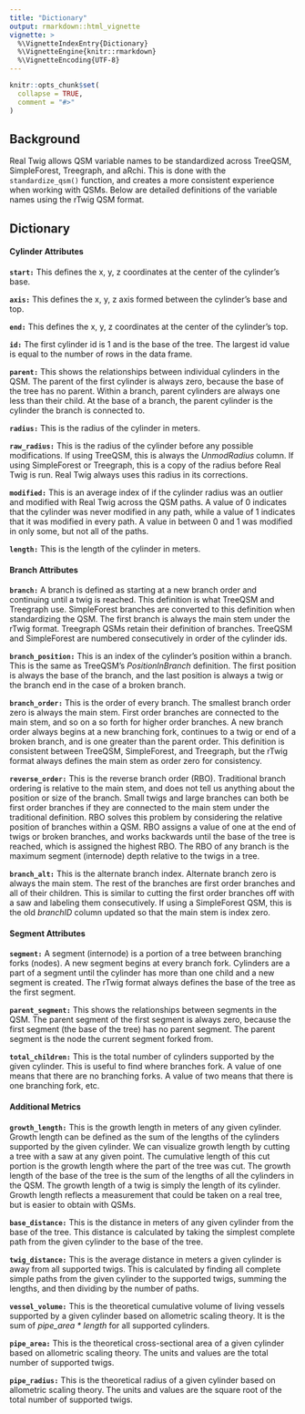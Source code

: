 ```yaml
---
title: "Dictionary"
output: rmarkdown::html_vignette
vignette: >
  %\VignetteIndexEntry{Dictionary}
  %\VignetteEngine{knitr::rmarkdown}
  %\VignetteEncoding{UTF-8}
---
```


```r
knitr::opts_chunk$set(
  collapse = TRUE,
  comment = "#>"
)
```

## Background

Real Twig allows QSM variable names to be standardized across TreeQSM, SimpleForest, Treegraph, and aRchi. This is done with the `standardize_qsm()` function, and creates a more consistent experience when working with QSMs. Below are detailed definitions of the variable names using the rTwig QSM format.

## Dictionary

#### Cylinder Attributes

**`start:`** This defines the x, y, z coordinates at the center of the cylinder's base.

**`axis:`** This defines the x, y, z axis formed between the cylinder's base and top.

**`end:`** This defines the x, y, z coordinates at the center of the cylinder's top.

**`id:`** The first cylinder id is 1 and is the base of the tree. The largest id value is equal to the number of rows in the data frame.

**`parent:`** This shows the relationships between individual cylinders in the QSM. The parent of the first cylinder is always zero, because the base of the tree has no parent. Within a branch, parent cylinders are always one less than their child. At the base of a branch, the parent cylinder is the cylinder the branch is connected to.

**`radius:`** This is the radius of the cylinder in meters.

**`raw_radius:`** This is the radius of the cylinder before any possible modifications. If using TreeQSM, this is always the *UnmodRadius* column. If using SimpleForest or Treegraph, this is a copy of the radius before Real Twig is run. Real Twig always uses this radius in its corrections.

**`modified:`** This is an average index of if the cylinder radius was an outlier and modified with Real Twig across the QSM paths. A value of 0 indicates that the cylinder was never modified in any path, while a value of 1 indicates that it was modified in every path. A value in between 0 and 1 was modified in only some, but not all of the paths.

**`length:`** This is the length of the cylinder in meters.

#### Branch Attributes

**`branch:`** A branch is defined as starting at a new branch order and continuing until a twig is reached. This definition is what TreeQSM and Treegraph use. SimpleForest branches are converted to this definition when standardizing the QSM. The first branch is always the main stem under the rTwig format. Treegraph QSMs retain their definition of branches. TreeQSM and SimpleForest are numbered consecutively in order of the cylinder ids.

**`branch_position:`** This is an index of the cylinder's position within a branch. This is the same as TreeQSM's *PositionInBranch* definition. The first position is always the base of the branch, and the last position is always a twig or the branch end in the case of a broken branch.

**`branch_order:`** This is the order of every branch. The smallest branch order zero is always the main stem. First order branches are connected to the main stem, and so on a so forth for higher order branches. A new branch order always begins at a new branching fork, continues to a twig or end of a broken branch, and is one greater than the parent order. This definition is consistent between TreeQSM, SimpleForest, and Treegraph, but the rTwig format always defines the main stem as order zero for consistency.

**`reverse_order:`** This is the reverse branch order (RBO). Traditional branch ordering is relative to the main stem, and does not tell us anything about the position or size of the branch. Small twigs and large branches can both be first order branches if they are connected to the main stem under the traditional definition. RBO solves this problem by considering the relative position of branches within a QSM. RBO assigns a value of one at the end of twigs or broken branches, and works backwards until the base of the tree is reached, which is assigned the highest RBO. The RBO of any branch is the maximum segment (internode) depth relative to the twigs in a tree.

**`branch_alt:`** This is the alternate branch index. Alternate branch zero is always the main stem. The rest of the branches are first order branches and all of their children. This is similar to cutting the first order branches off with a saw and labeling them consecutively. If using a SimpleForest QSM, this is the old *branchID* column updated so that the main stem is index zero.

#### Segment Attributes

**`segment:`** A segment (internode) is a portion of a tree between branching forks (nodes). A new segment begins at every branch fork. Cylinders are a part of a segment until the cylinder has more than one child and a new segment is created. The rTwig format always defines the base of the tree as the first segment.

**`parent_segment:`** This shows the relationships between segments in the QSM. The parent segment of the first segment is always zero, because the first segment (the base of the tree) has no parent segment. The parent segment is the node the current segment forked from.

**`total_children:`** This is the total number of cylinders supported by the given cylinder. This is useful to find where branches fork. A value of one means that there are no branching forks. A value of two means that there is one branching fork, etc.

#### Additional Metrics

**`growth_length:`** This is the growth length in meters of any given cylinder. Growth length can be defined as the sum of the lengths of the cylinders supported by the given cylinder. We can visualize growth length by cutting a tree with a saw at any given point. The cumulative length of this cut portion is the growth length where the part of the tree was cut. The growth length of the base of the tree is the sum of the lengths of all the cylinders in the QSM. The growth length of a twig is simply the length of its cylinder. Growth length reflects a measurement that could be taken on a real tree, but is easier to obtain with QSMs.

**`base_distance:`** This is the distance in meters of any given cylinder from the base of the tree. This distance is calculated by taking the simplest complete path from the given cylinder to the base of the tree.

**`twig_distance:`** This is the average distance in meters a given cylinder is away from all supported twigs. This is calculated by finding all complete simple paths from the given cylinder to the supported twigs, summing the lengths, and then dividing by the number of paths.

**`vessel_volume:`** This is the theoretical cumulative volume of living vessels supported by a given cylinder based on allometric scaling theory. It is the sum of *pipe_area \* length* for all supported cylinders.

**`pipe_area:`** This is the theoretical cross-sectional area of a given cylinder based on allometric scaling theory. The units and values are the total number of supported twigs.

**`pipe_radius:`** This is the theoretical radius of a given cylinder based on allometric scaling theory. The units and values are the square root of the total number of supported twigs.
